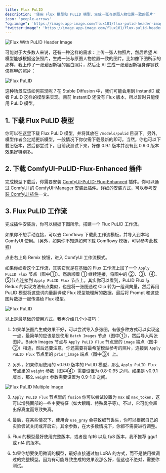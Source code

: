 ```yaml
---
title: Flux PuLID
description: '使用 Flux 模型和 PuLID 模型，生成一张与原图人物位置一致的图片'
icon: 'people-arrows'
"og:image": 'https://image.app-image.com/flux101/flux-pulid-header-image.png'
"twitter:image": 'https://image.app-image.com/flux101/flux-pulid-header-image.png'
---
```


<Frame caption="本图由 AI 生成">
  <img
    className="rounded-xl"
    src="/images/intermediate/flux-pulid/flux-pulid-header-image.png"
    alt="Flux With PuLID Header Image"
  />
</Frame>

可能对于大多数人来说，还有一种这样的需求：上传一张人物照片，然后希望 AI 模型能够根据这张照片，生成一张与原图人物位置一致的图片。比如像下图所示的那样，我上传了一张爱因斯坦的黑白照片，然后让 AI 生成一张爱因斯坦身穿钢铁侠盔甲的照片：

<Frame>
  <img
    className="rounded-xl"
    src="/images/intermediate/flux-pulid/flux-pulid-compare.png"
    alt="Flux PuLID"
  />
</Frame>

这种场景应该如何实现呢？在 Stable Diffusion 中，我们可能会用到 InstantID 或者 PuLID 这样的模型来实现。目前 InstantID 还没有 Flux 版本，所以暂时只能使用 PuLID 模型。

## 1. 下载 Flux PuLID 模型

你可以在[这里](https://huggingface.co/guozinan/PuLID/tree/main)下载 Flux PuLID 模型，并将其放在 `/models/pulid` 目录下。另外，模型作者会定期更新模型，一般情况下你仅需下载最新的即可。当然，你也可以下载旧版本，然后都尝试下。目前我测试下来，好像 0.9.1 版本并没有比 0.9.0 版本效果好特别多。

## 2. 下载 ComfyUI-PuLID-Flux-Enhanced 插件

完成模型下载后，你需要安装 [ComfyUI-PuLID-Flux-Enhanced](https://github.com/sipie800/ComfyUI-PuLID-Flux-Enhanced) 插件。你可以通过 ComfyUI 的 ComfyUI-Manager 安装此插件。详细的安装方式，可以参考[安装 ComfyUI 插件](https://comflowy.com/advanced/how-to-install-comfyui-extension)一文。

## 3. Flux PuLID 工作流

完成插件安装后，你可以根据下图所示，搭建一个 Flux PuLID 工作流。

如果你不想手动连接，可以去 Comflowy 下载此工作流模板，并导入到本地 ComfyUI 使用。（另外，如果你不知道如何下载 Comflowy 模板，可以参考此[教程](https://intercom.help/comflowy/en/articles/10229083-how-do-i-get-the-workflow-template)）

<Card title="Flux ComfyUI 工作流模板" icon="cloud-arrow-down" href="https://app.comflowy.com/app/fbb14965-b15e-4131-8a72-b91172d7a7a4" horizontal>
  点击右上角 Remix 按钮，进入 ComfyUI 工作流模式。
</Card>


如果你细看这个工作流，其实它就是在基础的 Flux 工作流上加了一个 `Apply PuLID Flux` 节点（图中①）。然后顺着 ① 继续连接，将图中的 ②、③、④、⑤节点连接到 `Apply PuLID Flux` 节点上。其实你可以看到，PuLID Flux 与 Redux 的实现方法有点类似，也是将一张图通过 Clip 转为一组词向量，然后再用 PuLID 模型将这些词向量翻译成 Flux 模型能理解的数据，最后将 Prompt 和这些图片数据一起传递给 Flux 模型。

<Frame>
  <img
    className="rounded-xl"
    src="/images/intermediate/flux-pulid/flux-pulid-workflow.jpeg"
    alt="Flux PuLID"
  />
</Frame>

以上是最基础的使用方式，我再介绍几个小技巧：

1. 如果单张图片生成效果不好，可以尝试导入多张图。有很多种方式可以实现这一点，最简单的应该是是使用 `Batch Images` 节点（图中①），然后导入两张图片。Batch Images 节点与 `Apply PuLID Flux` 节点里的 `image` 端点（图中②）相连，然后还要注意，你还需要将最希望模型参考的照片，连接到 `Apply PuLID Flux` 节点里的 `prior_image` 端点（图中③）上。

2. 另外，如果你用使用的 v0.9.0 版本的 PuLID 模型，那么 `Apply PuLID Flux` 节点里的 `weight` 参数（图中④）需要设置为 0.8-0.95 之间。如果是 v0.9.1 版本，那么 `weight` 参数需要设置为 0.9-1.0 之间。

<Frame>
  <img
    className="rounded-xl"
    src="/images/intermediate/flux-pulid/flux-pulid-multiple-image.png"
    alt="Flux PuLID Multiple Image"
  />
</Frame>

3. `Apply PuLID Flux` 节点里的 `fusion` 你可以尝试设置为 `max` 或 `max_token`，这可以增强面部的一些主要特征（如大眼睛、特殊鼻子等）。不过，它可能会超出保真度而导致失真。

4. 最后，在某些情况下，使用会 `use_gray` 会导致细节丢失，你可以根据自己的实验尝试关闭或开启它。其余参数，在大多数情况下，你都不需要进行调整。

5. Flux 的模型最好使用完整版本，或者是 fp16 以及 fp8 版本，我不推荐 gguf 或 nf4 的版本。

6. 如果你想要使用微调的模型，最好直接通过加 LoRA 的方式，而不是使用微调过的完整模型。因为有可能导致生成的效果没那么好，但这也不绝对，需要你测试。
